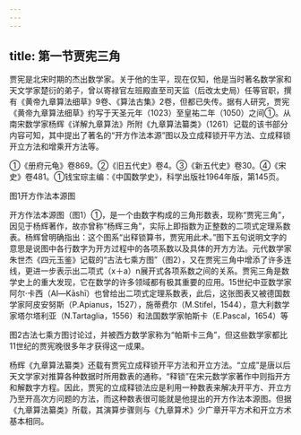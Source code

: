 ```yaml
---
---
---
```

title: 第一节贾宪三角
---



贾宪是北宋时期的杰出数学家。关于他的生平，现在仅知，他是当时著名数学家和天文学家楚衍的弟子，曾以寄禄官左班殿直至司天监（后改太史局）任等官职，撰有《黄帝九章算法细草》9卷、《算法古集》2卷，但都已失传。据有人研究，贾宪《黄帝九章算法细草》约写于天圣元年（1023）至皇祐二年（1050）之间①。从南宋数学家杨辉《详解九章算法》所附《九章算法纂类》（1261）记载的该书部分内容可知，其中提出了著名的“开方作法本源”图以及立成释锁开平方法、立成释锁开立方法和增乘开方法等。

①《册府元龟》卷869。②《旧五代史》卷4。③《新五代史》卷30。④《宋史》卷481。①钱宝琮主编：《中国数学史》，科学出版社1964年版，第145页。

图1开方作法本源图

开方作法本源图（图1）①，是一个由数字构成的三角形数表，现称“贾宪三角”，因见于杨辉著作，故亦曾称“杨辉三角”，实际上即指数为正整数的二项式定理系数表。杨辉曾明确指出：这个图系“出释锁算书，贾宪用此术。”图下五句说明文字的意思是说图中各行数字为开方过程中的各项系数以及具体的开方方法。元代数学家朱世杰《四元玉鉴》记载的“古法七乘方图”（图2），又在贾宪三角中增添了许多连线，更进一步表示出二项式（x＋a）n展开式各项系数之间的关系。贾宪三角是数学史上的重大发现，它在数学的许多领域都有极其重要的应用。15世纪中亚数学家阿尔·卡西（Al—Kāshī）也曾给出二项式定理系数表，此后，这张图表又被德国数学家阿皮安努斯（P.Apianus，1527），施蒂费尔（M.Stifel，1544），意大利数学家塔尔塔利亚（N.Tartaglia，1556）和法国数学家帕斯卡（E.Pascal，1654）等

图2古法七乘方图讨论过，并被西方数学家称为“帕斯卡三角”，但这些数学家都比11世纪的贾宪晚很多年才获得这一成果。

杨辉《九章算法纂类》还载有贾宪立成释锁开平方法和开立方法。“立成”是唐以后天文学家对推算各种数据时所用数表的通称，“释锁”在宋元数学家著作中则指开方和解数字方程。因此，贾宪的立成释锁法应是利用一种数表来解决开平方、开立方乃至开高次方问题的方法，而这种数表很可能就是他提出的开方作法本源图。但据《九章算法纂类》所载，其演算步骤则与《九章算术》少广章开平方术和开立方术基本相同。